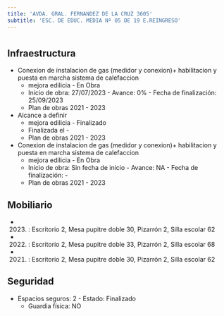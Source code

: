 ```yaml
---
title: 'AVDA. GRAL. FERNANDEZ DE LA CRUZ 3605'
subtitle: 'ESC. DE EDUC. MEDIA Nº 05 DE 19 E.REINGRESO'
---
```


#
## Infraestructura

* Conexion de instalacion de gas (medidor y conexion)+ habilitacion y puesta en marcha sistema de calefaccion 
    + mejora edilicia - En Obra 
    + Inicio de obra: 27/07/2023 - Avance: 0% - Fecha de finalización: 25/09/2023 
    + Plan de obras 2021 - 2023 


* Alcance a definir 
    + mejora edilicia - Finalizado 
    + Finalizada el - 
    + Plan de obras 2021 - 2023 


* Conexion de instalacion de gas (medidor y conexion)+ habilitacion y puesta en marcha sistema de calefaccion 
    + mejora edilicia - En Obra 
    + Inicio de obra: Sin fecha de inicio - Avance: NA - Fecha de finalización: - 
    + Plan de obras 2021 - 2023 






## Mobiliario

*  (2023) : Escritorio 2, Mesa pupitre doble 30, Pizarrón 2, Silla escolar 62 

*  (2022) : Escritorio 2, Mesa pupitre doble 33, Pizarrón 2, Silla escolar 68 

*  (2021) : Escritorio 2, Mesa pupitre doble 30, Pizarrón 2, Silla escolar 62 





## Seguridad

*  Espacios seguros: 2 - Estado: Finalizado 
    + Guardia física: NO



